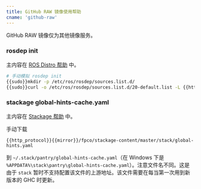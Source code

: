 ```yaml
---
title: GitHub RAW 镜像使用帮助
cname: 'github-raw'
---
```


GitHub RAW 镜像仅为其他镜像服务。

### rosdep init

主内容在 [ROS Distro 帮助](/rosdistro/) 中。

<CodeBlock>

```bash
# 手动模拟 rosdep init
{{sudo}}mkdir -p /etc/ros/rosdep/sources.list.d/
{{sudo}}curl -o /etc/ros/rosdep/sources.list.d/20-default.list -L {{http_protocol}}{{mirror}}/ros/rosdistro/master/rosdep/sources.list.d/20-default.list
```

</CodeBlock>

### stackage global-hints-cache.yaml

主内容在 [Stackage 帮助](/stackage/) 中。

手动下载

<CodeBlock>

```
{{http_protocol}}{{mirror}}/fpco/stackage-content/master/stack/global-hints.yaml
```

</CodeBlock>

到 `~/.stack/pantry/global-hints-cache.yaml`（在 Windows 下是 `%APPDATA%\stack\pantry\global-hints-cache.yaml`）。注意文件名不同。这是由于 `stack` 暂时不支持配置该文件的上游地址。该文件需要在每当第一次用到新版本的 GHC 时更新。
